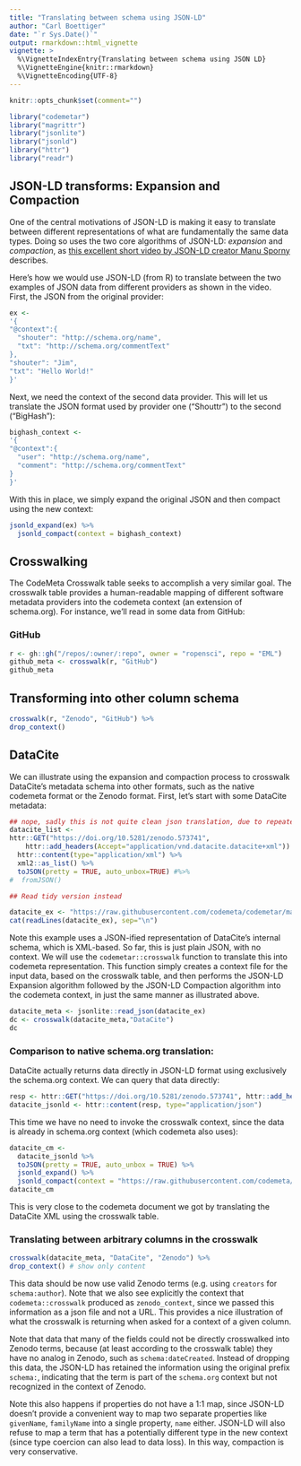 ```yaml
---
title: "Translating between schema using JSON-LD"
author: "Carl Boettiger"
date: "`r Sys.Date()`"
output: rmarkdown::html_vignette
vignette: >
  %\VignetteIndexEntry{Translating between schema using JSON LD}
  %\VignetteEngine{knitr::rmarkdown}
  %\VignetteEncoding{UTF-8}
---
```




```r
knitr::opts_chunk$set(comment="")
```

```r
library("codemetar")
library("magrittr")
library("jsonlite")
library("jsonld")
library("httr")
library("readr")
```

## JSON-LD transforms: Expansion and Compaction

One of the central motivations of JSON-LD is making it easy to translate between different representations of what are fundamentally the same data types. Doing so uses the two core algorithms of JSON-LD: *expansion* and *compaction*, as [this excellent short video by JSON-LD creator Manu Sporny](https://www.youtube.com/watch?v=Tm3fD89dqRE) describes.

Here's how we would use JSON-LD (from R) to translate between the two examples of JSON data from different providers as shown in the video.  First, the JSON from the original provider:

```r
ex <-
'{
"@context":{
  "shouter": "http://schema.org/name",
  "txt": "http://schema.org/commentText"
},
"shouter": "Jim",
"txt": "Hello World!"
}'
```

Next, we need the context of the second data provider.  This will let us translate the JSON format used by provider one ("Shouttr") to the second ("BigHash"):

```r
bighash_context <- 
'{
"@context":{
  "user": "http://schema.org/name",
  "comment": "http://schema.org/commentText"
}
}'
```

With this in place, we simply expand the original JSON and then compact using the new context:

```r
jsonld_expand(ex) %>%
  jsonld_compact(context = bighash_context)
```

## Crosswalking

The CodeMeta Crosswalk table seeks to accomplish a very similar goal.  The crosswalk table provides a human-readable mapping of different software metadata providers into the codemeta context (an extension of schema.org).  For instance, we'll read in some data from GitHub:


### GitHub

```r
r <- gh::gh("/repos/:owner/:repo", owner = "ropensci", repo = "EML")
github_meta <- crosswalk(r, "GitHub")
github_meta
```



## Transforming into other column schema



```r
crosswalk(r, "Zenodo", "GitHub") %>%
drop_context()
```



## DataCite


We can illustrate using the expansion and compaction process to crosswalk DataCite's metadata schema into other formats, such as the native codemeta format or the Zenodo format.  First, let's start with some DataCite metadata:


```r
## nope, sadly this is not quite clean json translation, due to repeated element structure
datacite_list <-
httr::GET("https://doi.org/10.5281/zenodo.573741", 
    httr::add_headers(Accept="application/vnd.datacite.datacite+xml")) %>% 
  httr::content(type="application/xml") %>% 
  xml2::as_list() %>%  
  toJSON(pretty = TRUE, auto_unbox=TRUE) #%>%
#  fromJSON()

## Read tidy version instead
```



```r
datacite_ex <- "https://raw.githubusercontent.com/codemeta/codemetar/master/inst/examples/datacite-xml.json"
cat(readLines(datacite_ex), sep="\n")
```

Note this example uses a JSON-ified representation of DataCite's internal schema, which is XML-based.  So far, this is just plain JSON, with no context.  We will use the `codemetar::crosswalk` function to translate this into codemeta representation. This function simply creates a context file for the input data, based on the crosswalk table, and then performs the JSON-LD Expansion algorithm followed by the JSON-LD Compaction algorithm into the codemeta context, in just the same manner as illustrated above.  


```r
datacite_meta <- jsonlite::read_json(datacite_ex)
dc <- crosswalk(datacite_meta,"DataCite")
dc
```



### Comparison to native schema.org translation:

DataCite actually returns data directly in JSON-LD format using exclusively the schema.org context.  We can query that data directly:

```r
resp <- httr::GET("https://doi.org/10.5281/zenodo.573741", httr::add_headers(Accept="application/vnd.schemaorg.ld+json"))
datacite_jsonld <- httr::content(resp, type="application/json")
```

This time we have no need to invoke the crosswalk context, since the data is already in schema.org context (which codemeta also uses):

```r
datacite_cm <- 
  datacite_jsonld %>% 
  toJSON(pretty = TRUE, auto_unbox = TRUE) %>%
  jsonld_expand() %>% 
  jsonld_compact(context = "https://raw.githubusercontent.com/codemeta/codemeta/master/codemeta.jsonld") 
datacite_cm
```


This is very close to the codemeta document we got by translating the DataCite XML using the crosswalk table.  

### Translating between arbitrary columns in the crosswalk

```r
crosswalk(datacite_meta, "DataCite", "Zenodo") %>% 
drop_context() # show only content
```

This data should be now use valid Zenodo terms (e.g. using `creators` for `schema:author`).  Note that we also see explicitly the context that `codemeta::crosswalk` produced as `zenodo_context`, since we passed this information as a json file and not a URL.  This provides a nice illustration of what the crosswalk is returning when asked for a context of a given column.  

Note that data that many of the fields could not be directly crosswalked into Zenodo terms, because (at least according to the crosswalk table) they have no analog in Zenodo, such as `schema:dateCreated`.  Instead of dropping this data, the JSON-LD has retained the information using the original prefix `schema:`, indicating that the term is part of the `schema.org` context but not recognized in the context of Zenodo.  

Note this also happens if properties do not have a 1:1 map, since JSON-LD doesn't provide a convenient way to map two separate properties like `givenName`, `familyName` into a single property, `name` either.  JSON-LD will also refuse to map a term that has a potentially different type in the new context (since type coercion can also lead to data loss).  In this way, compaction is very conservative.  





